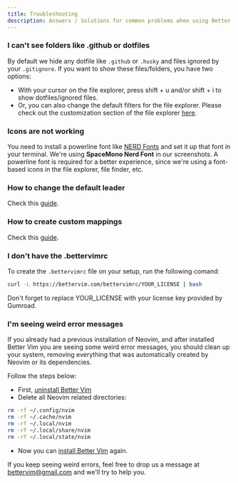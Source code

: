 ```yaml
---
title: Troubleshooting
description: Answers / Solutions for common problems when using Better Vim.
---
```


### I can't see folders like .github or dotfiles

By default we hide any dotfile like `.github` or `.husky` and files ignored by your `.gitignore`. If you want to show
these files/folders, you have two options:

- With your cursor on the file explorer, press <span>shift</span> + <span>u</span> and/or <span>shift</span> + <span>i</span> to show dotfiles/ignored files.
- Or, you can also change the default filters for the file explorer. Please check out the customization section of the file explorer [here](/customization/plugins#nvimtree-options-(file-explorer)).

### Icons are not working

You need to install a powerline font like [NERD Fonts](https://www.nerdfonts.com/font-downloads) and set it up that font in your terminal. We're using **SpaceMono Nerd Font** in our screenshots. A powerline font is required for a better experience, since we're using a font-based icons in the file explorer, file finder, etc.

### How to change the default leader

Check this [guide](/mappings/custom-mappings#changing-the-default-leader-key).

### How to create custom mappings

Check this [guide](/mappings/custom-mappings#creating-your-own-mappings).

### I don't have the .bettervimrc

To create the `.bettervimrc` file on your setup, run the following comand:

```bash
curl -L https://bettervim.com/bettervimrc/YOUR_LICENSE | bash
```
<Note>Don't forget to replace <span>YOUR_LICENSE</span> with your license key provided by Gumroad.</Note>

### I'm seeing weird error messages

If you already had a previous installation of Neovim, and after installed Better Vim
you are seeing some weird error messages, you should clean up your system,
removing everything that was automatically created by Neovim or its dependencies.

Follow the steps below:

- First, [uninstall Better Vim](/uninstalling)
- Delete all Neovim related directories:

```bash
rm -rf ~/.config/nvim
rm -rf ~/.cache/nvim
rm -rf ~/.local/nvim
rm -rf ~/.local/share/nvim
rm -rf ~/.local/state/nvim
```

- Now you can [install Better Vim](/installation) again.

If you keep seeing weird errors, feel free to drop us a message at [bettervim@gmail.com](bettervim@gmail.com)
and we'll try to help you.
